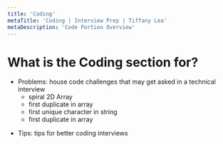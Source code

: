 ```yaml
---
title: 'Coding'
metaTitle: 'Coding | Interview Prep | Tiffany Lea'
metaDescription: 'Code Portion Overview'
---
```


# What is the Coding section for?

<ul>
  <li>
    <Link to="/coding/problems">Problems</Link>: house code challenges that may get asked in a
    technical interview
    <ul>
      <li>
        <Link to="/coding/problems/spiral2darray">spiral 2D Array</Link>
      </li>
      <li>
        <Link to="/coding/problems/firstduplicateinarray">first duplicate in array</Link>
      </li>
      <li>
        <Link to="/coding/problems/firstuniquecharinstring">first unique character in string</Link>
      </li>
      <li>
        <Link to="/coding/problems/firstduplicateinarray">first duplicate in array</Link>
      </li>
    </ul>
  </li>
</ul>

- Tips: tips for better coding interviews
